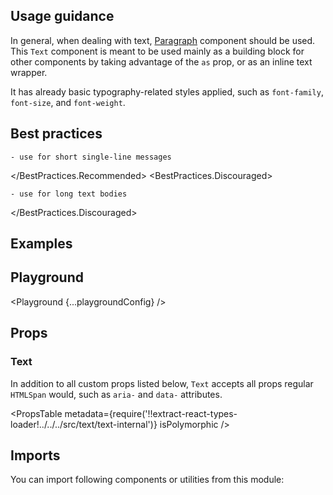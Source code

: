 


<Layout title="Text" description="Generic typography component. Building block for other text elements.">

## Usage guidance

In general, when dealing with text, [Paragraph](/components/paragraph) component should be used. This `Text` component is meant to be used mainly as a building block for other components by taking advantage of the `as` prop, or as an inline text wrapper.

It has already basic typography-related styles applied, such as `font-family`, `font-size`, and `font-weight`.

## Best practices

<BestPractices>
  <BestPractices.Recommended>

    - use for short single-line messages

  </BestPractices.Recommended>
  <BestPractices.Discouraged>

    - use for long text bodies

  </BestPractices.Discouraged>
</BestPractices>

## Examples

<Example title="Basic usage" path="text/basic-usage">
  <BasicUsage />
</Example>

## Playground

<Playground {...playgroundConfig} />

## Props

### Text

In addition to all custom props listed below, `Text` accepts all props regular `HTMLSpan` would, such as `aria-` and `data-` attributes.

<PropsTable
  metadata={require('!!extract-react-types-loader!../../../src/text/text-internal')}
  isPolymorphic
/>

## Imports

You can import following components or utilities from this module:

<Imports module={TextExports} path="@datacamp/waffles/text" />

</Layout>
